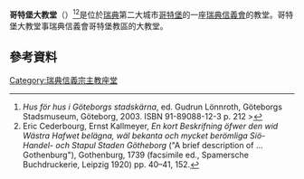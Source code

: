 {{Infobox church
| name                   = Gothenburg Cathedral
| fullname               = Gustavi domkyrka
| image                  = Göteborgs domkyrka - Västgöten - 12 Sept 2005.jpg
| imagesize              = 230px
| imagelink              =
| imagealt               =
| landscape              =
| caption                = 哥特堡大教堂

| pushpin map            = 
| pushpin label position =
| pushpin map alt        =
| pushpin mapsize        =
| map caption            =
| latd                   =
| latm                   =
| lats                   =
| latNS                  =
| longd                  =
| longm                  =
| longs                  =
| longEW                 =
| coordinates            = {{coord|57|42|16|N|11|57|55|E|region:SE_type:landmark|display=title}}
| osgraw                 =
| osgridref              =
| location               = [[哥特堡|哥特堡]]
| country                = [[瑞典|瑞典]]

| denomination           = [[瑞典信義會|瑞典信義會]]
| previous denomination  =
| churchmanship          =
| membership             =
| attendance             =
| website                =

| former name            =
| bull date              =
| founded date           =
| founder                =
| dedication             =
| dedicated date         =
| consecrated date       =
| cult                   =
| relics                 =
| events                 =
| past bishop            =
| people                 =

| status                 =
| functional status      =
| heritage designation   =
| designated date        =
| architect              = [[Carl_Wilhelm_Carlberg|Carl Wilhelm Carlberg]]
| architectural type     =
| style                  = [[古典主義建築|古典主義建築]]
| groundbreaking         =
| completed date         =
| construction cost      =
| closed date            =
| demolished date        =

| capacity               =
| length                 =
| width                  =
| width nave             =
| height                 =
| diameter               =
| other dimensions       =
| floor count            =
| floor area             =
| dome quantity          =
| dome height outer      =
| dome height inner      =
| dome dia outer         =
| dome dia inner         =
| spire quantity         =
| spire height           =
| materials              =

| parish                 =
| deanery                =
| archdeaconry           =
| episcopalarea          =
| archdiocese            =
| metropolis             =
| diocese                = [[Diocese_of_Gothenburg|Diocese of Gothenburg]]
| province               =
| presbytery             =
| synod                  =
| circuit                =
| district               =
| division               =
| subdivision            =

| archbishop             =
| bishop                 = [[Carl_Axel_Aurelius|Carl Axel Aurelius]]
| dean                   =
| subdean                =
| provost                =
| provost-rector         =
| viceprovost            =
| canon                  =
| canonpastor            =
| precentor              =
| archdeacon             =
| prebendary             =
| rector                 =
| vicar                  =
| curate                 =
| priestincharge         =
| priest                 =
| asstpriest             =
| minister               =
| assistant              =
| honpriest              =
| deacon                 =
| deaconness             =
| seniorpastor           =
| pastor                 =
| abbot                  =
| chaplain               =

| reader                 =
| organistdom            =
| director               =
| organist               =
| organscholar           =
| chapterclerk           =
| laychapter             =
| warden                 =
| businessmgr            =
| liturgycoord           =
| reledu                 =
| rcia                   =
| youthmin               =
| flowerguild            =
| musicgroup             =
| parishadmin            =
| serversguild           =

| logo                   =
| logosize               =
| logolink               =
| logoalt                =
}}
'''哥特堡大教堂'''（{{lang-sv|Gustavi domkyrka / Göteborgs domkyrka}}）<ref name="Hus för hus">''Hus för hus i Göteborgs stadskärna'', ed. Gudrun Lönnroth, Göteborgs Stadsmuseum, Göteborg, 2003. ISBN 91-89088-12-3 p. 212 ></ref><ref name="ceder">Eric Cederbourg, Ernst Kallmeyer, ''En kort Beskrifning öfwer den wid Wästra Hafwet belägna, wäl bekanta och mycket berömliga Siö- Handel- och Stapul Staden Götheborg'' ("A brief description of ... Gothenburg"), Gothenburg, 1739 (facsimile ed., Spamersche Buchdruckerie, Leipzig 1920) pp. 40–41, 152.</ref>是位於[[瑞典|瑞典]]第二大城市[[哥特堡|哥特堡]]的一座[[瑞典信義會|瑞典信義會]]的教堂。哥特堡大教堂事瑞典信義會哥特堡教區的大教堂。
==參考資料==
{{Reflist}}
{{commons category|Göteborgs domkyrka}}
[[Category:瑞典信義宗主教座堂|Category:瑞典信義宗主教座堂]]
